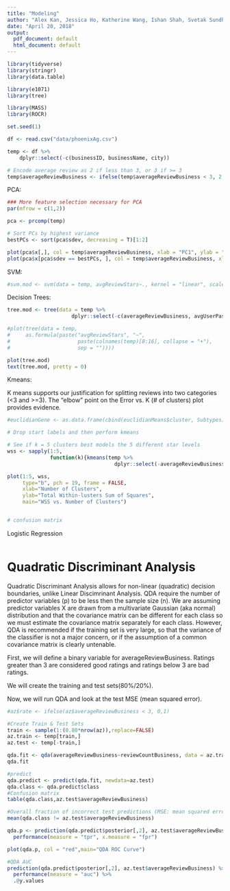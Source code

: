 ```yaml
---
title: "Modeling"
author: "Alex Kan, Jessica Ho, Katherine Wang, Ishan Shah, Svetak Sundhar"
date: "April 20, 2018"
output:
  pdf_document: default
  html_document: default
---
```


```r
library(tidyverse)
library(stringr)
library(data.table)

library(e1071)
library(tree)

library(MASS)
library(ROCR)

set.seed(1)
```

```r
df <- read.csv("data/phoenixAg.csv")

temp <- df %>% 
    dplyr::select(-c(businessID, businessName, city))

# Encode average review as 2 if less than 3, or 3 if >= 3 
temp$averageReviewBusiness <- ifelse(temp$averageReviewBusiness < 3, 2, 3)
```

PCA:
```r

### More feature selection necessary for PCA 
par(mfrow = c(1,2))

pca <- prcomp(temp)

# Sort PCs by highest variance 
bestPCs <- sort(pca$sdev, decreasing = T)[1:2]

plot(pca$x[,], col = temp$averageReviewBusiness, xlab = "PC1", ylab = "PC2", main = "All PCs")
plot(pca$x[pca$sdev == bestPCs, ], col = temp$averageReviewBusiness, xlab = "PC1", ylab = "PC2", main = "Two Highest Variance")

```

SVM: 
```r
#svm.mod <- svm(data = temp, avgReviewStars~., kernel = "linear", scale = F, cost = .1)

```

Decision Trees: 
```r
tree.mod <- tree(data = temp %>% 
                     dplyr::select(-c(averageReviewBusiness, avgUserPastReview)), avgReviewStars ~.)

#plot(tree(data = temp,
#     as.formula(paste("avgReviewStars", "~",
#                      paste(colnames(temp)[8:16], collapse = "+"),
#                      sep = ""))))

plot(tree.mod)
text(tree.mod, pretty = 0)
```

Kmeans: 

K means supports our justification for splitting reviews into two categories (<3 and >=3). The "elbow" point on the Error vs. K (# of clusters) plot provides evidence.
```r
#euclidianGene <- as.data.frame(cbind(euclidianMeans$cluster, Subtypes))

# Drop start labels and then perform kmeans 

# See if k = 5 clusters best models the 5 different star levels
wss <- sapply(1:5, 
              function(k){kmeans(temp %>% 
                                   dplyr::select(-averageReviewBusiness), k, nstart = 25)$tot.withinss})

plot(1:5, wss,
     type="b", pch = 19, frame = FALSE, 
     xlab="Number of Clusters",
     ylab="Total Within-lusters Sum of Squares",
     main="WSS vs. Number of Clusters")


# confusion matrix 
```

Logistic Regression
```r

```

# Quadratic Discriminant Analysis

Quadratic Discriminant Analysis allows for non-linear (quadratic) decision boundaries, unlike Linear Discimrinant Analysis. QDA require the number of predictor variables (p) to be less then the sample size (n). We are assuming predictor variables X are drawn from a multivariate Gaussian (aka normal) distribution and that the covariance matrix can be different for each class so we must estimate the covariance matrix separately for each class. However, QDA is recommended if the training set is very large, so that the variance of the classifier is not a major concern, or if the assumption of a common covariance matrix is clearly untenable.

First, we will define a binary variable for averageReviewBusiness. Ratings greater than 3 are considered good ratings and ratings below 3 are bad ratings.

We will create the training and test sets(80%/20%).

Now, we will run QDA and look at the test MSE (mean squared error).
```r
#az$rate <- ifelse(az$averageReviewBusiness < 3, 0,1)

#Create Train & Test Sets
train <- sample(1:(0.80*nrow(az)),replace=FALSE)
az.train <- temp[train,]
az.test <- temp[-train,]
```

```r
qda.fit <- qda(averageReviewBusiness~reviewCountBusiness, data = az.train)
qda.fit

#predict
qda.predict <- predict(qda.fit, newdata=az.test)
qda.class <- qda.predict$class
#Confusion matrix
table(qda.class,az.test$averageReviewBusiness)

#Overall fraction of incorrect test predictions (MSE: mean squared error)
mean(qda.class != az.test$averageReviewBusiness)
```

```r
qda.p <- prediction(qda.predict$posterior[,2], az.test$averageReviewBusiness) %>%
  performance(measure = "tpr", x.measure = "fpr")

plot(qda.p, col = "red",main="QDA ROC Curve")

#QDA AUC
prediction(qda.predict$posterior[,2], az.test$averageReviewBusiness) %>%
  performance(measure = "auc") %>%
  .@y.values
```

